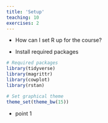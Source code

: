 ```yaml
---
title: 'Setup'
teaching: 10
exercises: 2
---
```


:::::::::::::::::::::::::::::::::::::: questions 

- How can I set R up for the course?

::::::::::::::::::::::::::::::::::::::::::::::::

::::::::::::::::::::::::::::::::::::: objectives

- Install required packages

::::::::::::::::::::::::::::::::::::::::::::::::



```r

# Required packages
library(tidyverse)
library(magrittr)
library(cowplot)
library(rstan)

# Set graphical theme
theme_set(theme_bw(15))
```



::::::::::::::::::::::::::::::::::::: keypoints 

- point 1

::::::::::::::::::::::::::::::::::::::::::::::::



